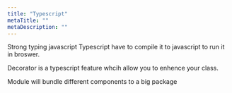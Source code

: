 ```yaml
---
title: "Typescript"
metaTitle: ""
metaDescription: ""
---
```



Strong typing javascript
Typescript have to compile it to javascript to run it in broswer.

Decorator is a typescript feature whcih allow you to enhence your class.


Module will bundle different components to a big package